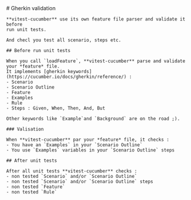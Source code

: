 
<Layout title="vitest-cucumber">
	# Gherkin validation

    **vitest-cucumber** use its own feature file parser and validate it before 
    run unit tests.

    And checl you test all scenario, steps etc.

    ## Before run unit tests

    When you call `loadFeature`, **vitest-cucumber** parse and validate your *feature* file.
    It implements [gherkin keywords](https://cucumber.io/docs/gherkin/reference/) : 
    - Scenario
    - Scenario Outline
    - Feature
    - Examples
    - Rule
    - Steps : Given, When, Then, And, But

    Other keywords like `Example`and `Background` are on the road ;).

    ### Valisation

    When **vitest-cucumber** par your *feature* file, it checks : 
    - You have an `Examples` in your `Scenario Outline`
    - You use `Examples` variables in your `Scenario Outline` steps

    ## After unit tests

    After all unit tests **vitest-cucumber** checks :
    - non tested `Scenario` and/or `Scenario Outline`
    - non tested `Scenario` and/or `Scenario Outline` steps
    - non tested `Feature`
    - non tested `Rule`
</Layout>
